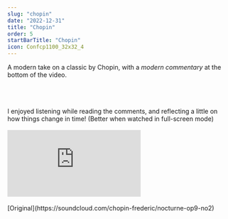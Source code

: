 ```yaml
---
slug: "chopin"
date: "2022-12-31"
title: "Chopin"
order: 5
startBarTitle: "Chopin"
icon: Confcp1100_32x32_4
---
```


A modern take on a classic by Chopin, with a _modern commentary_ at the bottom of the video.

<br />
<br />
<br />
I enjoyed listening while reading the comments, and reflecting a little on how things
change in time! (Better when watched in full-screen mode)
<br /> <br />


<div style={{ padding: "56.25% 0 0 0", position: "relative" }}>
  <iframe
    src="https://player.vimeo.com/video/785437528?h=dde44f1312"
    style={{
      position: "absolute",
      top: 0,
      left: 0,
      width: "100%",
      height: "100%",
    }}
    frameborder="0"
    allow="autoplay; fullscreen; picture-in-picture"
    allowfullscreen
  ></iframe>
</div>
<script src="https://player.vimeo.com/api/player.js"></script>

<br />
[Original](https://soundcloud.com/chopin-frederic/nocturne-op9-no2)
